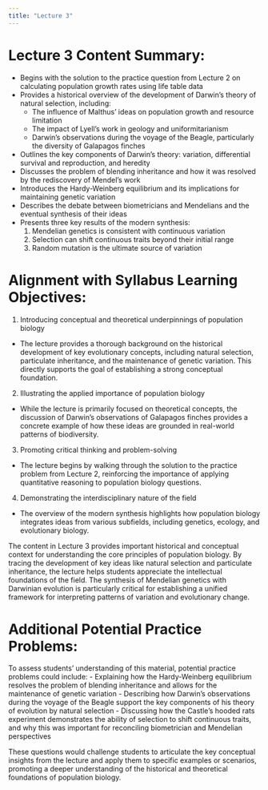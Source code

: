 ```yaml
---
title: "Lecture 3"
---
```


# Lecture 3 Content Summary:

- Begins with the solution to the practice question from Lecture 2 on calculating population growth rates using life table data
- Provides a historical overview of the development of Darwin's theory of natural selection, including:
    - The influence of Malthus' ideas on population growth and resource limitation
    - The impact of Lyell's work in geology and uniformitarianism 
    - Darwin's observations during the voyage of the Beagle, particularly the diversity of Galapagos finches
- Outlines the key components of Darwin's theory: variation, differential survival and reproduction, and heredity
- Discusses the problem of blending inheritance and how it was resolved by the rediscovery of Mendel's work
- Introduces the Hardy-Weinberg equilibrium and its implications for maintaining genetic variation
- Describes the debate between biometricians and Mendelians and the eventual synthesis of their ideas
- Presents three key results of the modern synthesis: 
    1. Mendelian genetics is consistent with continuous variation
    2. Selection can shift continuous traits beyond their initial range
    3. Random mutation is the ultimate source of variation

# Alignment with Syllabus Learning Objectives:
1. Introducing conceptual and theoretical underpinnings of population biology
- The lecture provides a thorough background on the historical development of key evolutionary concepts, including natural selection, particulate inheritance, and the maintenance of genetic variation. This directly supports the goal of establishing a strong conceptual foundation.

2. Illustrating the applied importance of population biology
- While the lecture is primarily focused on theoretical concepts, the discussion of Darwin's observations of Galapagos finches provides a concrete example of how these ideas are grounded in real-world patterns of biodiversity.

3. Promoting critical thinking and problem-solving
- The lecture begins by walking through the solution to the practice problem from Lecture 2, reinforcing the importance of applying quantitative reasoning to population biology questions.

4. Demonstrating the interdisciplinary nature of the field
- The overview of the modern synthesis highlights how population biology integrates ideas from various subfields, including genetics, ecology, and evolutionary biology.

The content in Lecture 3 provides important historical and conceptual context for understanding the core principles of population biology. By tracing the development of key ideas like natural selection and particulate inheritance, the lecture helps students appreciate the intellectual foundations of the field. The synthesis of Mendelian genetics with Darwinian evolution is particularly critical for establishing a unified framework for interpreting patterns of variation and evolutionary change.

# Additional Potential Practice Problems:

To assess students' understanding of this material, potential practice problems could include:
- Explaining how the Hardy-Weinberg equilibrium resolves the problem of blending inheritance and allows for the maintenance of genetic variation
- Describing how Darwin's observations during the voyage of the Beagle support the key components of his theory of evolution by natural selection
- Discussing how the Castle's hooded rats experiment demonstrates the ability of selection to shift continuous traits, and why this was important for reconciling biometrician and Mendelian perspectives

These questions would challenge students to articulate the key conceptual insights from the lecture and apply them to specific examples or scenarios, promoting a deeper understanding of the historical and theoretical foundations of population biology.

